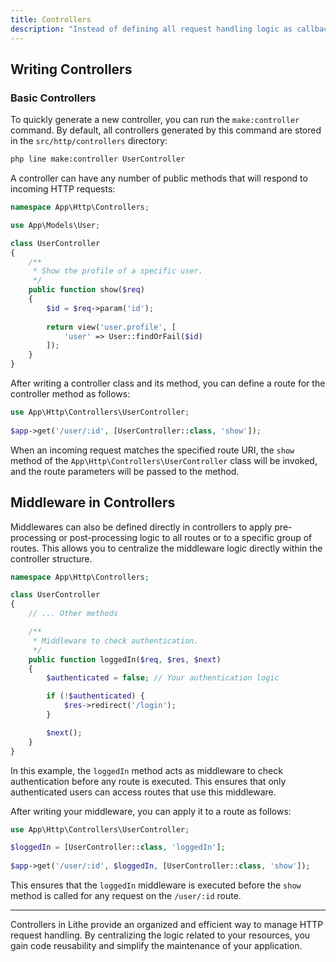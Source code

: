 ```yaml
---
title: Controllers  
description: "Instead of defining all request handling logic as callback functions in routes, you might prefer to organize this behavior using 'controller' classes. Controllers can group the logic for handling related requests into a single class."  
---
```


## Writing Controllers

### Basic Controllers

To quickly generate a new controller, you can run the `make:controller` command. By default, all controllers generated by this command are stored in the `src/http/controllers` directory:

```bash
php line make:controller UserController
```

A controller can have any number of public methods that will respond to incoming HTTP requests:

```php
namespace App\Http\Controllers;

use App\Models\User;

class UserController
{
    /**
     * Show the profile of a specific user.
     */
    public function show($req)
    {
        $id = $req->param('id');
        
        return view('user.profile', [
            'user' => User::findOrFail($id)
        ]);
    }
}
```

After writing a controller class and its method, you can define a route for the controller method as follows:

```php
use App\Http\Controllers\UserController;
 
$app->get('/user/:id', [UserController::class, 'show']);
```

When an incoming request matches the specified route URI, the `show` method of the `App\Http\Controllers\UserController` class will be invoked, and the route parameters will be passed to the method.

## Middleware in Controllers

Middlewares can also be defined directly in controllers to apply pre-processing or post-processing logic to all routes or to a specific group of routes. This allows you to centralize the middleware logic directly within the controller structure.

```php
namespace App\Http\Controllers;

class UserController
{
    // ... Other methods

    /**
     * Middleware to check authentication.
     */
    public function loggedIn($req, $res, $next)
    {
        $authenticated = false; // Your authentication logic

        if (!$authenticated) {
            $res->redirect('/login');
        }

        $next();
    }
}
```

In this example, the `loggedIn` method acts as middleware to check authentication before any route is executed. This ensures that only authenticated users can access routes that use this middleware.

After writing your middleware, you can apply it to a route as follows:

```php
use App\Http\Controllers\UserController;

$loggedIn = [UserController::class, 'loggedIn'];
 
$app->get('/user/:id', $loggedIn, [UserController::class, 'show']);
```

This ensures that the `loggedIn` middleware is executed before the `show` method is called for any request on the `/user/:id` route.

---

Controllers in Lithe provide an organized and efficient way to manage HTTP request handling. By centralizing the logic related to your resources, you gain code reusability and simplify the maintenance of your application.
